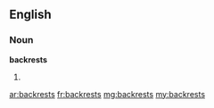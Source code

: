 ==English==

===Noun===
'''backrests'''

# {{plural of|[[backrest]]}}

[[ar:backrests]]
[[fr:backrests]]
[[mg:backrests]]
[[my:backrests]]